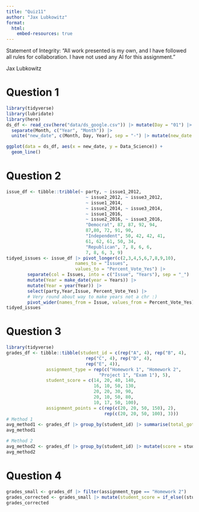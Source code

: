 ```yaml
---
title: "Quiz11"
author: "Jax Lubkowitz"
format: 
  html:
    embed-resources: true
---
```


Statement of Integrity: “All work presented is my own, and I have followed all rules for collaboration. I have not used any AI for this assignment.”


Jax Lubkowitz

# Question 1
```r
library(tidyverse)
library(lubridate)
library(here)
ds_df <- read_csv(here("data/ds_google.csv")) |> mutate(Day = "01") |> 
  separate(Month, c("Year", "Month")) |>
  unite("new_date", c(Month, Day, Year), sep = "-") |> mutate(new_date = mdy(new_date))

ggplot(data = ds_df, aes(x = new_date, y = Data_Science)) +
  geom_line()
```

# Question 2
```r
issue_df <- tibble::tribble(~ party, ~ issue1_2012, 
                              ~ issue2_2012, ~ issue3_2012,
                              ~ issue1_2014, 
                              ~ issue2_2014, ~ issue3_2014,
                              ~ issue1_2016, 
                              ~ issue2_2016, ~ issue3_2016,
                              "Democrat", 87, 87, 92, 94,
                              87,80, 72, 91, 90,
                              "Independent", 50, 42, 42, 41,
                              61, 62, 61, 50, 34,
                              "Republican", 7, 8, 6, 6,
                              7, 8, 6, 3, 9)
tidyed_issues <- issue_df |> pivot_longer(c(2,3,4,5,6,7,8,9,10), 
                          names_to = "Issues", 
                          values_to = "Percent_Vote_Yes") |>
        separate(col = Issues, into = c("Issue", "Years"), sep = "_") |> 
        mutate(Year = make_date(year = Years)) |> 
        mutate(Year = year(Year)) |> 
        select(party,Year,Issue, Percent_Vote_Yes) |>
        # Very round about way to make years not a chr :)
        pivot_wider(names_from = Issue, values_from = Percent_Vote_Yes)
tidyed_issues
```

# Question 3
```r
library(tidyverse)
grades_df <- tibble::tibble(student_id = c(rep("A", 4), rep("B", 4),
                              rep("C", 4), rep("D", 4),
                              rep("E", 4)),
               assignment_type = rep(c("Homework 1", "Homework 2",
                                   "Project 1", "Exam 1"), 5),
               student_score = c(14, 20, 40, 140,
                                 16, 10, 50, 130,
                                 20, 20, 30, 90,
                                 20, 10, 50, 80,
                                 10, 17, 50, 100),
               assignment_points = c(rep(c(20, 20, 50, 150), 2),
                                     rep(c(20, 20, 50, 100), 3)))
# Method 1
avg_method1 <- grades_df |> group_by(student_id) |> summarise(total_gotten = sum(student_score), total_possible = sum(assignment_points)) |> mutate(course_score = total_gotten/total_possible) |> select(student_id, course_score)
avg_method1

# Method 2
avg_method2 <- grades_df |> group_by(student_id) |> mutate(score = student_score/assignment_points) |> summarise(course_score = mean(score))
avg_method2
```

# Question 4
```r
grades_small <- grades_df |> filter(assignment_type == "Homework 2")
grades_corrected <- grades_small |> mutate(student_score = if_else((student_score == 10 & assignment_points == 20), 15, student_score))
grades_corrected
```

